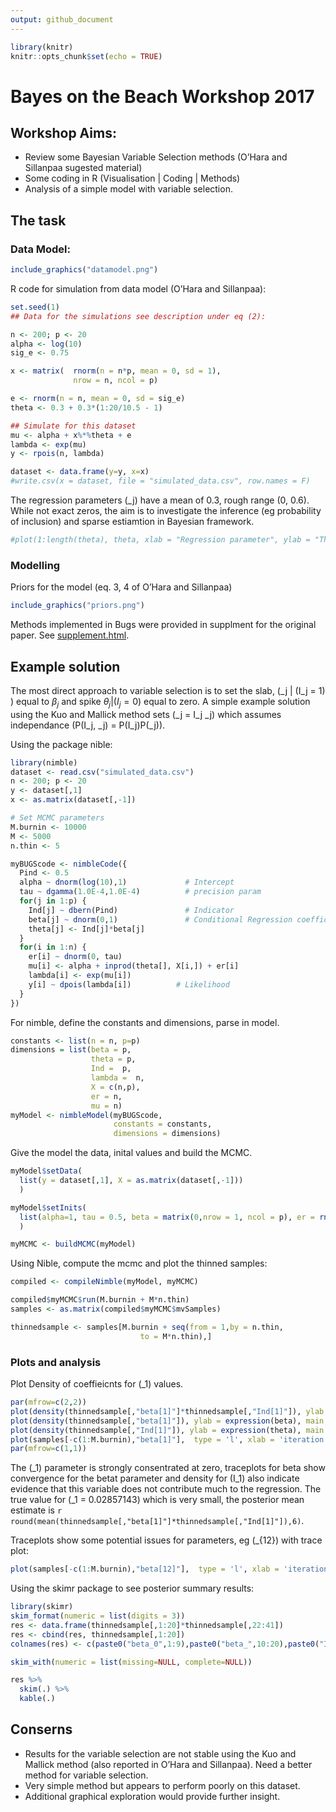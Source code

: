 ```yaml
---
output: github_document
---
```


```r
library(knitr)
knitr::opts_chunk$set(echo = TRUE)
```

Bayes on the Beach Workshop 2017
================================

## Workshop Aims:

+ Review some Bayesian Variable Selection methods (O’Hara and Sillanpaa sugested material)
+ Some coding in R (Visualisation | Coding | Methods)
+ Analysis of a simple model with variable selection.

## The task
### Data Model:

```r
include_graphics("datamodel.png")
```

R code for simulation from data model (O’Hara and Sillanpaa):

```r
set.seed(1)
## Data for the simulations see description under eq (2):

n <- 200; p <- 20
alpha <- log(10)
sig_e <- 0.75

x <- matrix(  rnorm(n = n*p, mean = 0, sd = 1), 
              nrow = n, ncol = p)

e <- rnorm(n = n, mean = 0, sd = sig_e)
theta <- 0.3 + 0.3*(1:20/10.5 - 1)

## Simulate for this dataset
mu <- alpha + x%*%theta + e
lambda <- exp(mu)
y <- rpois(n, lambda)

dataset <- data.frame(y=y, x=x)
#write.csv(x = dataset, file = "simulated_data.csv", row.names = F)
```

The regression parameters \(\theta_j\) have a mean of 0.3, rough range (0, 0.6). While not exact zeros, the aim is to investigate the inference (eg probability of inclusion) and sparse estiamtion in Bayesian framework.

```r
#plot(1:length(theta), theta, xlab = "Regression parameter", ylab = "Theta")
```

### Modelling

Priors for the model (eq. 3, 4 of O’Hara and Sillanpaa)
```r
include_graphics("priors.png")
```

Methods implemented in Bugs were provided in supplment for the original paper. See [supplement.html](supplement.html).

## Example solution

The most direct approach to variable selection is to set the slab, \(\theta_j | (I_j = 1) \) equal to $\beta_j$ and spike $\theta_j | (I_j = 0)$ equal to zero. A simple example solution using the Kuo and Mallick method sets \(\theta_j = I_j \beta_j\) which assumes independance \(P(I_j, \beta_j) = P(I_j)P(\beta_j)\).

Using the package nible:
```r
library(nimble)
dataset <- read.csv("simulated_data.csv")
n <- 200; p <- 20
y <- dataset[,1]
x <- as.matrix(dataset[,-1])

# Set MCMC parameters
M.burnin <- 10000
M <- 5000
n.thin <- 5

myBUGScode <- nimbleCode({
  Pind <- 0.5
  alpha ~ dnorm(log(10),1)             # Intercept 
  tau ~ dgamma(1.0E-4,1.0E-4)          # precision param
  for(j in 1:p) {
    Ind[j] ~ dbern(Pind)               # Indicator
    beta[j] ~ dnorm(0,1)               # Conditional Regression coefficient
    theta[j] <- Ind[j]*beta[j]
  }
  for(i in 1:n) {
    er[i] ~ dnorm(0, tau)
    mu[i] <- alpha + inprod(theta[], X[i,]) + er[i]
    lambda[i] <- exp(mu[i])
    y[i] ~ dpois(lambda[i])          # Likelihood 
  }
})

```

For nimble, define the constants and dimensions, parse in model.

```r
constants <- list(n = n, p=p)
dimensions = list(beta = p,
                  theta = p,
                  Ind =  p,
                  lambda =  n,
                  X = c(n,p),
                  er = n,
                  mu = n)
myModel <- nimbleModel(myBUGScode, 
                       constants = constants, 
                       dimensions = dimensions)
```

Give the model the data, inital values and build the MCMC.

```r
myModel$setData(
  list(y = dataset[,1], X = as.matrix(dataset[,-1]))
  )

myModel$setInits(
  list(alpha=1, tau = 0.5, beta = matrix(0,nrow = 1, ncol = p), er = rnorm(n,0,1))
  )

myMCMC <- buildMCMC(myModel)
```

Using Nible, compute the mcmc and plot the thinned samples:

```r
compiled <- compileNimble(myModel, myMCMC)

compiled$myMCMC$run(M.burnin + M*n.thin)
samples <- as.matrix(compiled$myMCMC$mvSamples)

thinnedsample <- samples[M.burnin + seq(from = 1,by = n.thin, 
                             to = M*n.thin),]
```

### Plots and analysis

Plot Density of coeffieicnts for \(\theta_1\) values.

```r
par(mfrow=c(2,2))
plot(density(thinnedsample[,"beta[1]"]*thinnedsample[,"Ind[1]"]), ylab = expression(theta), main = "Density for Theta[1]")
plot(density(thinnedsample[,"beta[1]"]), ylab = expression(beta), main = "Density for Beta[1]")
plot(density(thinnedsample[,"Ind[1]"]), ylab = expression(theta), main = "Density for Ind[1]")
plot(samples[-c(1:M.burnin),"beta[1]"],  type = 'l', xlab = 'iteration',  ylab = expression(beta), main = "trace for Beta[1]")
par(mfrow=c(1,1))
```

The \(\theta_1\) parameter is strongly consentrated at zero, traceplots for beta show convergence for the betat parameter and density for \(I_1\) also indicate evidence that this variable does not contribute much to the regression. The true value for \(\theta_1 = 0.02857143\) which is very small, the posterior mean estimate is `r round(mean(thinnedsample[,"beta[1]"]*thinnedsample[,"Ind[1]"]),6)`.

Traceplots show some potential issues for parameters, eg \(\theta_{12}\) with trace plot:

```r
plot(samples[-c(1:M.burnin),"beta[12]"],  type = 'l', xlab = 'iteration',  ylab = expression(beta), main = "trace for Beta[12]")
```

Using the skimr package to see posterior summary results:

```r
library(skimr)
skim_format(numeric = list(digits = 3))
res <- data.frame(thinnedsample[,1:20]*thinnedsample[,22:41])
res <- cbind(res, thinnedsample[,1:20])
colnames(res) <- c(paste0("beta_0",1:9),paste0("beta_",10:20),paste0("Ind_0",1:9), paste0("Ind_",10:20))

skim_with(numeric = list(missing=NULL, complete=NULL))

res %>%
  skim(.) %>%
  kable(.)
```

## Conserns 

+ Results for the variable selection are not stable using the  Kuo and Mallick method (also reported in O’Hara and Sillanpaa). Need a better method for variable selection.
+ Very simple method but appears to perform poorly on this dataset.
+ Additional graphical exploration would provide further insight.
